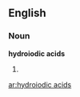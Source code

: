 ==English==

===Noun===
'''hydroiodic acids'''

# {{plural of|hydroiodic acid}}

[[ar:hydroiodic acids]]